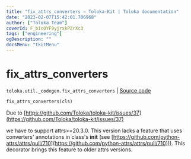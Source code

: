```yaml
---
title: "fix_attrs_converters — Toloka-Kit | Toloka documentation"
date: "2023-02-07T15:42:01.706968"
author: ["Toloka Team"]
coverId: F_bIcOYF9yjrxkPZrXc3
tags: ["engineering"]
ogDescription: ""
docsMenu: "tkitMenu"
---
```


# fix_attrs_converters
`toloka.util._codegen.fix_attrs_converters` | [Source code](https://github.com/Toloka/toloka-kit/blob/v1.1.3/src/util/_codegen.py#L343)

```python
fix_attrs_converters(cls)
```

Due to [https://github.com/Toloka/toloka-kit/issues/37](https://github.com/Toloka/toloka-kit/issues/37)

we have to support attrs>=20.3.0.
This version lacks a feature that uses converters' annotations in class's __init__
(see [https://github.com/python-attrs/attrs/pull/710](https://github.com/python-attrs/attrs/pull/710))).
This decorator brings this feature to older attrs versions.